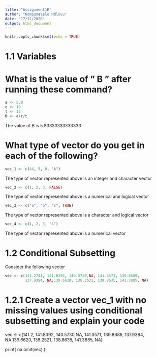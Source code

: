 ```yaml
---
title: "Assignment1R"
author: "Nompumelelo Ndlovu"
date: "17/11/2020"
output: html_document
---
```


```r
knitr::opts_chunk$set(echo = TRUE)
```

# 1.1 Variables


# What is the value of " B " after running these command?

```r
a <- 5.0
c <- 10
t <- 12
B <- a+c/t
```

The value of B is 5.83333333333333


# What type of vector do you get in each of the following?

```r
vec_1 <- c(44, 5, 0, "k")
```


 The type of vector represented above is an integer and character vector

```r
vec_2 <- c(1, 2, 3, FALSE)
```

 The type of vector represented above is a numerical and logical vector

```r
vec_3 <- c("a", "b", "c", TRUE)
```

 The type of vector represented above is a character and logical vector 

```r
vec_4 <- c(1, 2, 3, "4")
```

The type of vector represented above is a numerical vector 

# 1.2 Conditional Subsetting 
Consider the following vector
```r

vec <- c(141.2741, 141.8392, 140.5730,NA, 141.3571, 139.8689, 
         137.9384, NA,139.6620, 138.2521, 138.8635, 141.3885, NA)
```

# 1.2.1 Create a vector vec_1 with no missing values using conditional subsetting and explain your code 

vec <- c(141.2, 141.8392, 140.5730,NA, 141.3571, 139.8689, 
         137.9384, NA,139.6620, 138.2521, 138.8635, 141.3885, NA)
         
print( na.omit(vec) )




